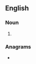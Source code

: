 ==English==

===Noun===
{{head|en|noun plural form}}

# {{plural of|ageist|lang=en}}

===Anagrams===
* {{anagrams|en|sagiest}}